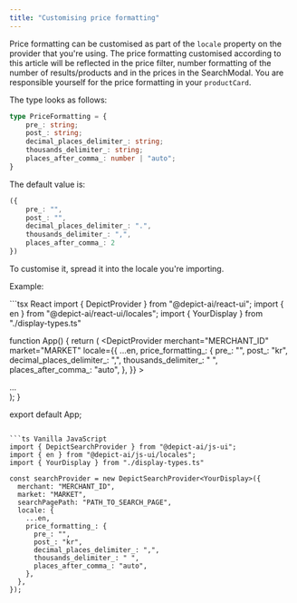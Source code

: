 ```yaml
---
title: "Customising price formatting"
---
```


Price formatting can be customised as part of the `locale` property on the provider that you're using. The price formatting customised according to this article will be reflected in the price filter, number formatting of the number of results/products and in the prices in the SearchModal. You are responsible yourself for the price formatting in your `productCard`.

The type looks as follows:

```ts
type PriceFormatting = {
    pre_: string;
    post_: string;
    decimal_places_delimiter_: string;
    thousands_delimiter_: string;
    places_after_comma_: number | "auto";
}
```

The default value is:

```ts
({
    pre_: "",
    post_: "",
    decimal_places_delimiter_: ".",
    thousands_delimiter_: ",",
    places_after_comma_: 2
})
```

To customise it, spread it into the locale you're importing.

Example:

<CodeGroup>
```tsx React
import { DepictProvider } from "@depict-ai/react-ui";
import { en } from "@depict-ai/react-ui/locales";
import { YourDisplay } from "./display-types.ts"

function App() {
  return (
    <DepictProvider<YourDisplay>
      merchant="MERCHANT_ID"
      market="MARKET"
      locale={{
        ...en,
        price_formatting_: {
          pre_: "",
          post_: "kr",
          decimal_places_delimiter_: ",",
          thousands_delimiter_: " ",
          places_after_comma_: "auto",
        },
      }}
    >
      <div className="App">...</div>
    </DepictProvider>
  );
}

export default App;
```

```ts Vanilla JavaScript
import { DepictSearchProvider } from "@depict-ai/js-ui";
import { en } from "@depict-ai/js-ui/locales";
import { YourDisplay } from "./display-types.ts"

const searchProvider = new DepictSearchProvider<YourDisplay>({
  merchant: "MERCHANT_ID",
  market: "MARKET",
  searchPagePath: "PATH_TO_SEARCH_PAGE",
  locale: {
    ...en,
    price_formatting_: {
      pre_: "",
      post_: "kr",
      decimal_places_delimiter_: ",",
      thousands_delimiter_: " ",
      places_after_comma_: "auto",
    },
  },
});

```
</CodeGroup>